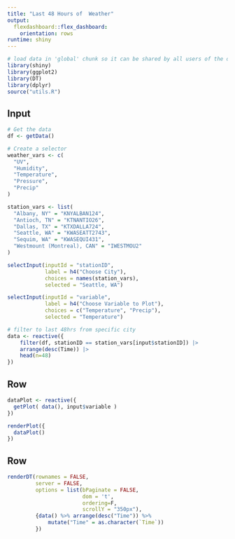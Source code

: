 ```yaml
---
title: "Last 48 Hours of  Weather"
output: 
  flexdashboard::flex_dashboard:
    orientation: rows
runtime: shiny
---
```


```r
# load data in 'global' chunk so it can be shared by all users of the dashboard
library(shiny)
library(ggplot2)
library(DT)
library(dplyr)
source("utils.R")
```

Input {.sidebar}
-----------------------------------------------------------------------

```r
# Get the data 
df <- getData()

# Create a selector
weather_vars <- c(
  "UV", 
  "Humidity", 
  "Temperature", 
  "Pressure", 
  "Precip"
)

station_vars <- list(
  "Albany, NY" = "KNYALBAN124",
  "Antioch, TN" = "KTNANTIO26",
  "Dallas, TX" = "KTXDALLA724",
  "Seattle, WA" = "KWASEATT2743", 
  "Sequim, WA" = "KWASEQUI431", 
  "Westmount (Montreal), CAN" = "IWESTMOU2"
)

selectInput(inputId = "stationID",
            label = h4("Choose City"),
            choices = names(station_vars),
            selected = "Seattle, WA")

selectInput(inputId = "variable",
            label = h4("Choose Variable to Plot"),
            choices = c("Temperature", "Precip"),
            selected = "Temperature")

# filter to last 48hrs from specific city
data <- reactive({
    filter(df, stationID == station_vars[input$stationID]) |>
    arrange(desc(Time)) |> 
    head(n=48)
})
```

Row
------------------------------------------------------------------

```r

dataPlot <- reactive({
  getPlot( data(), input$variable )
})

renderPlot({
  dataPlot()
})
```

Row
-------------------------------------------------------------

```r
renderDT(rownames = FALSE,
         server = FALSE,
         options = list(bPaginate = FALSE,
                        dom = 't',
                        ordering=F,
                        scrollY = "350px"),
         {data() %>% arrange(desc("Time")) %>%
             mutate("Time" = as.character(`Time`))
         })
```